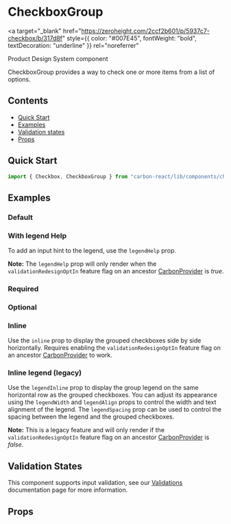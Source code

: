 

<Meta of={CheckboxGroupStories} />

# CheckboxGroup

<a
  target="_blank"
  href="https://zeroheight.com/2ccf2b601/p/5937c7-checkbox/b/317d8f"
  style={{ color: "#007E45", fontWeight: "bold", textDecoration: "underline" }}
  rel="noreferrer"
>
  Product Design System component
</a>

CheckboxGroup provides a way to check one or more items from a list of options.

## Contents

- [Quick Start](#quick-start)
- [Examples](#examples)
- [Validation states](#validation-states)
- [Props](#props)

## Quick Start

```javascript
import { Checkbox, CheckboxGroup } from "carbon-react/lib/components/checkbox";
```

## Examples

### Default

<Canvas of={CheckboxGroupStories.Default} />

### With legend Help

To add an input hint to the legend, use the `legendHelp` prop.

**Note:** The `legendHelp` prop will only render when the `validationRedesignOptIn` feature flag on an ancestor [CarbonProvider](../?path=/docs/carbon-provider--docs) is *true*.

<Canvas of={CheckboxGroupStories.WithLegendHelp} />

### Required

<Canvas of={CheckboxGroupStories.RequiredGroup} />

### Optional

<Canvas of={CheckboxGroupStories.OptionalGroup} />

### Inline

Use the `inline` prop to display the grouped checkboxes side by side horizontally. Requires enabling the `validationRedesignOptIn` feature flag on an ancestor [CarbonProvider](../?path=/docs/carbon-provider--docs) to work.

<Canvas of={CheckboxGroupStories.Inline} />

### Inline legend (legacy)

Use the `legendInline` prop to display the group legend on the same horizontal row as the grouped checkboxes. You can adjust its appearance using the `legendWidth` and `legendAlign` props to control the width and text alignment of the legend. The `legendSpacing` prop can be used to control the spacing between the legend and the grouped checkboxes.

**Note:** This is a legacy feature and will only render if the `validationRedesignOptIn` feature flag on an ancestor [CarbonProvider](../?path=/docs/carbon-provider--docs) is *false*.

<Canvas of={CheckboxGroupStories.LegacyInlineLegend} />

## Validation States

This component supports input validation, see our [Validations](../?path=/docs/documentation-validations--docs) documentation page for more information.

## Props

<ArgTypes of={CheckboxGroupStories} />
